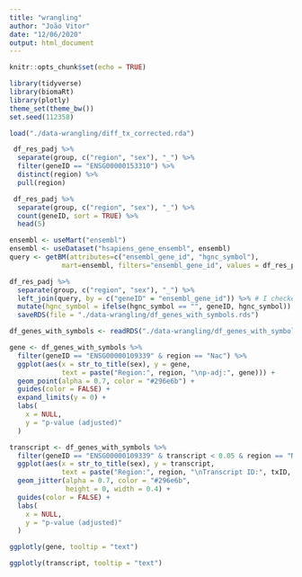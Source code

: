 ```yaml
---
title: "wrangling"
author: "João Vitor"
date: "12/06/2020"
output: html_document
---
```


```r
knitr::opts_chunk$set(echo = TRUE)
```

```r
library(tidyverse)
library(biomaRt)
library(plotly)
theme_set(theme_bw())
set.seed(112358)

load("./data-wrangling/diff_tx_corrected.rda")
```

```r
 df_res_padj %>% 
  separate(group, c("region", "sex"), "_") %>% 
  filter(geneID == "ENSG00000153310") %>% 
  distinct(region) %>% 
  pull(region)
```

```r
 df_res_padj %>% 
  separate(group, c("region", "sex"), "_") %>% 
  count(geneID, sort = TRUE) %>% 
  head(5)
```

```r
ensembl <- useMart("ensembl")
ensembl <- useDataset("hsapiens_gene_ensembl", ensembl)
query <- getBM(attributes=c("ensembl_gene_id", "hgnc_symbol"), 
             mart=ensembl, filters="ensembl_gene_id", values = df_res_padj$geneID)

df_res_padj %>% 
  separate(group, c("region", "sex"), "_") %>% 
  left_join(query, by = c("geneID" = "ensembl_gene_id")) %>% # I checked for NAs
  mutate(hgnc_symbol = ifelse(hgnc_symbol == "", geneID, hgnc_symbol)) %>% # If symbol null, input with ENSG
  saveRDS(file = "./data-wrangling/df_genes_with_symbols.rds")
```

```r
df_genes_with_symbols <- readRDS("./data-wrangling/df_genes_with_symbols.rds")

gene <- df_genes_with_symbols %>% 
  filter(geneID == "ENSG00000109339" & region == "Nac") %>% 
  ggplot(aes(x = str_to_title(sex), y = gene, 
             text = paste("Region:", region, "\np-adj:", gene))) +
  geom_point(alpha = 0.7, color = "#296e6b") +
  guides(color = FALSE) +
  expand_limits(y = 0) +
  labs(
    x = NULL,
    y = "p-value (adjusted)"
  )

transcript <- df_genes_with_symbols %>% 
  filter(geneID == "ENSG00000109339" & transcript < 0.05 & region == "Nac") %>% 
  ggplot(aes(x = str_to_title(sex), y = transcript,
             text = paste("Region:", region, "\nTranscript ID:", txID, "\np-adj:", transcript))) +
  geom_jitter(alpha = 0.7, color = "#296e6b", 
              height = 0, width = 0.4) +
  guides(color = FALSE) +
  labs(
    x = NULL,
    y = "p-value (adjusted)"
  )

ggplotly(gene, tooltip = "text")

ggplotly(transcript, tooltip = "text")
```

